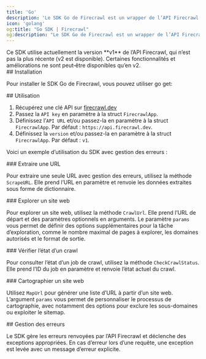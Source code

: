```yaml
---
title: 'Go'
description: 'Le SDK Go de Firecrawl est un wrapper de l’API Firecrawl qui vous aide à convertir facilement des sites web en Markdown.'
icon: 'golang'
og:title: "Go SDK | Firecrawl"
og:description: "Le SDK Go de Firecrawl est un wrapper de l’API Firecrawl qui vous aide à convertir facilement des sites web en Markdown."
---
```



<Warning>
  Ce SDK utilise actuellement la version **v1** de l’API Firecrawl, qui n’est pas la plus récente (v2 est disponible). Certaines fonctionnalités et améliorations ne sont peut‑être disponibles qu’en v2.
</Warning>

<div id="installation">
  ## Installation
</div>

Pour installer le SDK Go de Firecrawl, vous pouvez utiliser go get:

<InstallGoSDK />

<div id="usage">
  ## Utilisation
</div>

1. Récupérez une clé API sur [firecrawl.dev](https://firecrawl.dev)
2. Passez la `API key` en paramètre à la struct `FirecrawlApp`.
3. Définissez l’`API URL` et/ou passez-la en paramètre à la struct `FirecrawlApp`. Par défaut : `https://api.firecrawl.dev`.
4. Définissez la `version` et/ou passez-la en paramètre à la struct `FirecrawlApp`. Par défaut : `v1`.

Voici un exemple d’utilisation du SDK avec gestion des erreurs :

<ScrapeAndCrawlGoExample />

<div id="scraping-a-url">
  ### Extraire une URL
</div>

Pour extraire une seule URL avec gestion des erreurs, utilisez la méthode `ScrapeURL`. Elle prend l’URL en paramètre et renvoie les données extraites sous forme de dictionnaire.

<ScrapeGoShort />

<div id="crawling-a-website">
  ### Explorer un site web
</div>

Pour explorer un site web, utilisez la méthode `CrawlUrl`. Elle prend l’URL de départ et des paramètres optionnels en arguments. Le paramètre `params` vous permet de définir des options supplémentaires pour la tâche d’exploration, comme le nombre maximal de pages à explorer, les domaines autorisés et le format de sortie.

<CrawlGoShort />

<div id="checking-crawl-status">
  ### Vérifier l’état d’un crawl
</div>

Pour consulter l’état d’un job de crawl, utilisez la méthode `CheckCrawlStatus`. Elle prend l’ID du job en paramètre et renvoie l’état actuel du crawl.

<CheckCrawlStatusGoShort />

<div id="map-a-website">
  ### Cartographier un site web
</div>

Utilisez `MapUrl` pour générer une liste d’URL à partir d’un site web. L’argument `params` vous permet de personnaliser le processus de cartographie, avec notamment des options pour exclure les sous-domaines ou exploiter le sitemap.

<MapGoShort />

<div id="error-handling">
  ## Gestion des erreurs
</div>

Le SDK gère les erreurs renvoyées par l’API Firecrawl et déclenche des exceptions appropriées. En cas d’erreur lors d’une requête, une exception est levée avec un message d’erreur explicite.